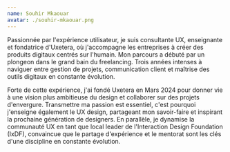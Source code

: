 ```yaml
---
name: Souhir Mkaouar
avatar: ./souhir-mkaouar.png
---
```


Passionnée par l'expérience utilisateur, je suis consultante UX, enseignante et fondatrice d'Uxetera, où j'accompagne les entreprises à créer des produits digitaux centrés sur l'humain. Mon parcours a débuté par un plongeon dans le grand bain du freelancing. Trois années intenses à naviguer entre gestion de projets, communication client et maîtrise des outils digitaux en constante évolution.

Forte de cette expérience, j'ai fondé Uxetera en Mars 2024 pour donner vie à une vision plus ambitieuse du design et collaborer sur des projets d'envergure. Transmettre ma passion est essentiel, c'est pourquoi j'enseigne également le UX design, partageant mon savoir-faire et inspirant la prochaine génération de designers. En parallèle, je dynamise la communauté UX en tant que local leader de l'Interaction Design Foundation (IxDF), convaincue que le partage d'expérience et le mentorat sont les clés d'une discipline en constante évolution.